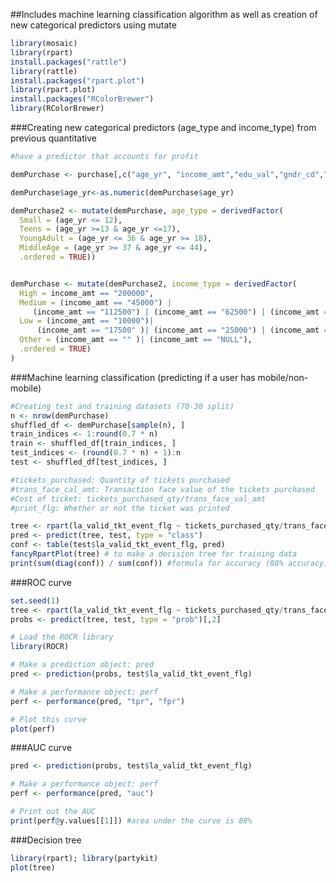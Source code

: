 
##Includes machine learning classification algorithm as well as creation of new categorical predictors using mutate

```r
library(mosaic)
library(rpart)
install.packages("rattle")
library(rattle)
install.packages("rpart.plot")
library(rpart.plot)
install.packages("RColorBrewer")
library(RColorBrewer)
```


###Creating new categorical predictors (age_type and income_type) from previous quantitative 
```r
#have a predictor that accounts for profit 

demPurchase <- purchase[,c("age_yr", "income_amt","edu_val","gndr_cd","married_ind","home_owner_ind","occpn_val","tickets_purchased_qty", "la_valid_tkt_event_flg","child_present_ind","sales_ord_create_dttm","sales_ord_tran_dt","trans_face_val_amt","print_flg")]

demPurchase$age_yr<-as.numeric(demPurchase$age_yr)

demPurchase2 <- mutate(demPurchase, age_type = derivedFactor( 
  Small = (age_yr <= 12),
  Teens = (age_yr >=13 & age_yr <=17),
  YoungAdult = (age_yr <= 36 & age_yr >= 18),
  MiddleAge = (age_yr >= 37 & age_yr <= 44),
  .ordered = TRUE))


demPurchase <- mutate(demPurchase2, income_type = derivedFactor( 
  High = income_amt == "200000",
  Medium = (income_amt == "45000") |
     (income_amt == "112500") | (income_amt == "62500") | (income_amt == "87500"),
  Low = (income_amt == "10000")| 
      (income_amt == "17500" )| (income_amt == "25000") | (income_amt == "35000"),
  Other = (income_amt == "" )| (income_amt == "NULL"),
  .ordered = TRUE)
) 
```

###Machine learning classification (predicting if a user has mobile/non-mobile)
```r
#Creating test and training datasets (70-30 split)
n <- nrow(demPurchase)
shuffled_df <- demPurchase[sample(n), ]
train_indices <- 1:round(0.7 * n)
train <- shuffled_df[train_indices, ]
test_indices <- (round(0.7 * n) + 1):n
test <- shuffled_df[test_indices, ]

#tickets_purchased: Quantity of tickets purchased
#trans_face_cal_amt: Transaction face value of the tickets purchased
#Cost of ticket: tickets_purchased_qty/trans_face_val_amt
#print_flg: Whether or not the ticket was printed

tree <- rpart(la_valid_tkt_event_flg ~ tickets_purchased_qty/trans_face_val_amt + tickets_purchased_qty + print_flg, train, method = "class")
pred <- predict(tree, test, type = "class")
conf <- table(test$la_valid_tkt_event_flg, pred)
fancyRpartPlot(tree) # to make a decision tree for training data
print(sum(diag(conf)) / sum(conf)) #formula for accuracy (88% accuracy)
```

###ROC curve
```r
set.seed(1)
tree <- rpart(la_valid_tkt_event_flg ~ tickets_purchased_qty/trans_face_val_amt + tickets_purchased_qty + print_flg, train, method = "class")
probs <- predict(tree, test, type = "prob")[,2]

# Load the ROCR library
library(ROCR)

# Make a prediction object: pred
pred <- prediction(probs, test$la_valid_tkt_event_flg)

# Make a performance object: perf
perf <- performance(pred, "tpr", "fpr")

# Plot this curve
plot(perf)
```

###AUC curve
```r
pred <- prediction(probs, test$la_valid_tkt_event_flg)

# Make a performance object: perf
perf <- performance(pred, "auc")

# Print out the AUC
print(perf@y.values[[1]]) #area under the curve is 88%
```

###Decision tree
```r
library(rpart); library(partykit)
plot(tree)
```
